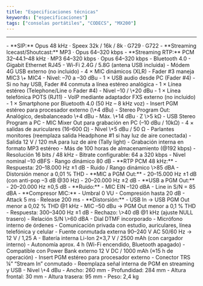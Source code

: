 ```yaml
---
title: "Especificaciones técnicas"
keywords: ["especificaciones"]
tags: ["consolas portátiles", "CODECS", "MX200"]
---
```


---

<Accordion title="CODEC – LINK">
  - **SIP:** Opus 48 kHz · Speex 32k / 16k / 8k · G729 · G722
  - **Streaming Icecast/Shoutcast:** MP3 · Opus 64–320 kbps
  - **Streaming RTP:** PCM 32–44.1–48 kHz · MP3 64–320 kbps · Opus 64–320 kbps
</Accordion>

<Accordion title="Connectivity">
  - Bluetooth 4.0
  - Gigabit Ethernet RJ45
  - Wi-Fi 2.4G / 5.8G (antena USB incluida)
  - Módem 4G USB externo (no incluido)
</Accordion>

<Accordion title="Inputs">
  - 4 × MIC dinámicos (XLR)
    - Fader #3 maneja MIC3 \+ MIC4
    - Nivel: –70 a –30 dBu
  - 1 × USB audio desde PC (Fader #4)
    - Si no hay USB, Fader #4 conmuta a línea estéreo analógica
  - 1 × Línea estéreo (Telephone/Line o Fader #4)
    - Nivel –10 / \+20 dBu
  - 1 × Línea telefónica POTS (RJ11)
    - VoIP mediante adaptador FXS externo (no incluido)
  - 1 × Smartphone por Bluetooth 4.0 (50 Hz – 8 kHz voz)
  - Insert PGM estéreo para procesador externo (\+4 dBu)
</Accordion>

<Accordion title="Outputs">
  - Stereo Program Out: Analógico, desbalanceado \+4 dBu
    - Máx. \+14 dBu · Z \>5 kΩ
  - USB Stereo Program a PC
  - MIC Mixer Out para grabación en PC (–10 dBu / 10kΩ)
  - 4 × salidas de auriculares (16–600 Ω)
    - Nivel \+5 dBu / 50 Ω
  - Parlantes monitores (reemplaza salida Headphone #1 si hay luz de aire conectada)
  - Salida 12 V / 120 mA para luz de aire (Tally light)
</Accordion>

<Accordion title="Recording">
  - Grabación interna en formato MP3 estéreo
  - Más de 100 horas de almacenamiento (@192 kbps)
  - Resolución 16 bits / 48 kHz
  - Bitrate configurable: 64 a 320 kbps
  - Nivel nominal –10 dBFS · Rango dinámico 80 dB
</Accordion>

<Accordion title="Audio Performance">
  - **RTP PCM 48 kHz:**
    - Respuesta: 20–18.000 Hz ±1 dB
    - Ruido / Rango dinámico \>85 dBA
    - Distorsión menor a 0,01 % THD
  - **MIC a PGM Out:**
    - 20–15.000 Hz ±1 dB (con anti-pop –3 dB @30 Hz)
    - 20–20.000 Hz ±2 dB
  - **USB a PGM Out:**
    - 20–20.000 Hz ±0,5 dB
  - **Ruido:**
    - MIC EIN –120 dBA
    - Line in S/N = 85 dBA
  - **Compresor MIC:**
    - Umbral 0 VU
    - Compresión hasta 20 dB
    - Attack 5 ms · Release 200 ms
  - **Distorsión:**
    - USB In → USB PGM Out menor a 0,02 % THD @1 kHz
    - MIC –50 dBu → PGM Out menor a 0,1 % THD
</Accordion>

<Accordion title="Phone Hybrid">
  - Respuesta: 300–3400 Hz ±1 dB
  - Rechazo: \>40 dB @1 kHz (ajuste NULL trasero)
  - Relación S/N \>60 dBA
  - Dial DTMF incorporado
</Accordion>

<Accordion title="Intercom">
  - Micrófono interno de órdenes
  - Comunicación privada con estudio, auriculares, línea telefónica y celular
</Accordion>

<Accordion title="Power Supply">
  - Fuente conmutada externa 90–240 V AC 50/60 Hz → 12 V / 1,25 A
  - Batería interna Li-Ion 2×3,7 V / 2500 mAh (con cargador interno)
  - Autonomía aprox. 4 h (Wi-Fi encendido, Bluetooth apagado)
  - Compatible con Power Bank externo 12 V DC / 1000 mAh (≈15 h de operación)
</Accordion>

<Accordion title="Insert External Devices">
  - Insert PGM estéreo para procesador externo
  - Conector TRS ¼” “Stream In” conmutado
  - Reemplaza señal interna de PGM en streaming y USB
  - Nivel \+4 dBu
</Accordion>

<Accordion title="Dimensions and Weight">
  - Ancho: 260 mm
  - Profundidad: 284 mm
  - Altura frontal: 30 mm
  - Altura trasera: 95 mm
  - Peso: 2,4 kg
</Accordion>